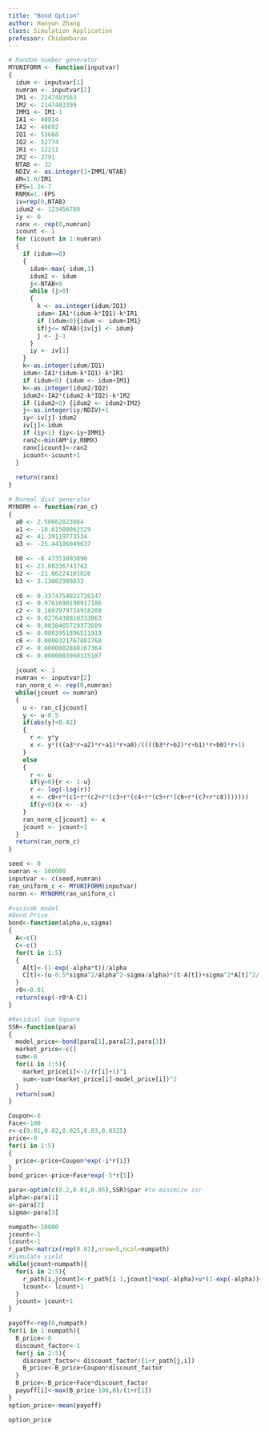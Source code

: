 ```yaml
---
title: "Bond Option"
author: Hanyun Zhang
class: Simulation Application
professor: Chidambaran
---
```


```r
# Random number generator
MYUNIFORM <- function(inputvar)
{
  idum <- inputvar[1]
  numran <- inputvar[2]
  IM1 <- 2147483563
  IM2 <- 2147483399
  IMM1 <- IM1-1
  IA1 <- 40014
  IA2 <- 40692
  IQ1 <- 53668 
  IQ2 <- 52774
  IR1 <- 12211
  IR2 <- 3791
  NTAB <- 32
  NDIV <- as.integer(1+IMM1/NTAB)
  AM=1.0/IM1
  EPS=1.2e-7
  RNMX=1.-EPS
  iv=rep(0,NTAB)
  idum2 <- 123456789
  iy <- 0
  ranx <- rep(0,numran)
  icount <- 1
  for (icount in 1:numran)
  {
    if (idum<=0)
    {
      idum<-max(-idum,1)
      idum2 <- idum
      j<-NTAB+8
      while (j>0)
      {
        k <- as.integer(idum/IQ1)
        idum<-IA1*(idum-k*IQ1)-k*IR1
        if (idum<0){idum <- idum+IM1}
        if(j<= NTAB){iv[j] <- idum}
        j <- j-1
      }
      iy <- iv[1]
    }
    k<-as.integer(idum/IQ1)
    idum<-IA1*(idum-k*IQ1)-k*IR1
    if (idum<0) {idum <- idum+IM1}
    k<-as.integer(idum2/IQ2)
    idum2<-IA2*(idum2-k*IQ2)-k*IR2
    if (idum2<0) {idum2 <- idum2+IM2}
    j<-as.integer(iy/NDIV)+1
    iy<-iv[j]-idum2
    iv[j]<-idum
    if (iy<1) {iy<-iy+IMM1}
    ran2<-min(AM*iy,RNMX)
    ranx[icount]<-ran2
    icount<-icount+1
  }
  
  return(ranx)
}
```


```r
# Normal dist generator
MYNORM <- function(ran_c)
{
  a0 <- 2.50662823884
  a1 <- -18.61500062529
  a2 <- 41.39119773534
  a3 <- -25.44106049637

  b0 <- -8.47351093090
  b1 <- 23.08336743743
  b2 <- -21.06224101826
  b3 <- 3.13082909833
  
  c0 <- 0.3374754822726147
  c1 <- 0.9761690190917186
  c2 <- 0.1607979714918209
  c3 <- 0.0276438810333863
  c4 <- 0.0038405729373609
  c5 <- 0.0003951896511919
  c6 <- 0.0000321767881768
  c7 <- 0.0000002888167364
  c8 <- 0.0000003960315187
  
  jcount <- 1
  numran <- inputvar[2]
  ran_norm_c <- rep(0,numran)
  while(jcount <= numran)
  {
    u <- ran_c[jcount]
    y <- u-0.5
    if(abs(y)<0.42)
    {
      r <- y*y
      x <- y*(((a3*r+a2)*r+a1)*r+a0)/((((b3*r+b2)*r+b1)*r+b0)*r+1)
    }
    else
    {
      r <- u
      if(y>0){r <- 1-u}
      r <- log(-log(r))
      x <- c0+r*(c1+r*(c2+r*(c3+r*(c4+r*(c5+r*(c6+r*(c7+r*c8)))))))
      if(y<0){x <- -x}
    }
    ran_norm_c[jcount] <- x
    jcount <- jcount+1
  } 
  return(ran_norm_c)
}
```

```r
seed <- 0
numran <- 500000
inputvar <- c(seed,numran)
ran_uniform_c <- MYUNIFORM(inputvar)
normn <- MYNORM(ran_uniform_c)
```

```r
#vasicek model
#Bond Price
bond<-function(alpha,u,sigma)
{
  A<-c()
  C<-c()
  for(t in 1:5)
  {
    A[t]<-(1-exp(-alpha*t))/alpha
    C[t]<-(u-0.5*sigma^2/alpha^2-sigma/alpha)*(t-A[t])+sigma^2*A[t]^2/(4*alpha)
  }
  r0<-0.01
  return(exp(-r0*A-C))
}
```

```r
#Residual Sum Square
SSR<-function(para)
{
  model_price<-bond(para[1],para[2],para[3])
  market_price<-c()
  sum<-0
  for(i in 1:5){
    market_price[i]<-1/(r[i]+1)^i
    sum<-sum+(market_price[i]-model_price[i])^2
  }
  return(sum)
}
```

```r
Coupon<-6
Face<-100
r<-c(0.01,0.02,0.025,0.03,0.0325)
price<-0
for(i in 1:5)
{
  price<-price+Coupon*exp(-i*r[i])
}
bond_price<-price+Face*exp(-5*r[5])

para<-optim(c(0.2,0.01,0.05),SSR)$par #to minimize ssr
alpha<-para[1]
u<-para[2]
sigma<-para[3]

numpath<-10000
jcount<-1
lcount<-1
r_path<-matrix(rep(0.01),nrow=5,ncol=numpath)
#Simulate yield
while(jcount<numpath){
  for(i in 2:5){
    r_path[i,jcount]<-r_path[i-1,jcount]*exp(-alpha)+u*(1-exp(-alpha))+(0.5*sigma^2/alpha)*(1-exp(-2*alpha))*normn[lcount]
    lcount<- lcount+1
  }
  jcount= jcount+1
}

payoff<-rep(0,numpath)
for(i in 1:numpath){
  B_price<-0
  discount_factor<-1
  for(j in 2:5){
    discount_factor<-discount_factor/(1+r_path[j,i])
    B_price<-B_price+Coupon*discount_factor
  }
  B_price<-B_price+Face*discount_factor
  payoff[i]<-max(B_price-100,0)/(1+r[1])
}
option_price<-mean(payoff)

option_price
```


